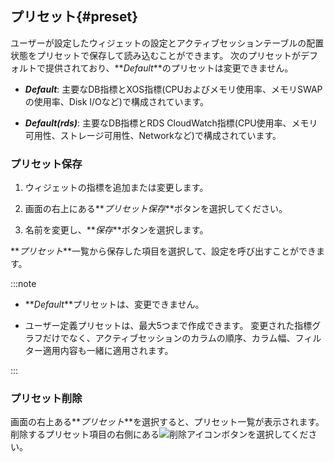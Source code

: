 ## プリセット{#preset}

ユーザーが設定したウィジェットの設定とアクティブセッションテーブルの配置状態をプリセットで保存して読み込むことができます。 次のプリセットがデフォルトで提供されており、**_Default_**のプリセットは変更できません。

<ImgLang img='db-preset-list.png' desc='プリセット' />

-   **_Default_**: 主要なDB指標とXOS指標(CPUおよびメモリ使用率、メモリSWAPの使用率、Disk I/Oなど)で構成されています。

-   **_Default(rds)_**: 主要なDB指標とRDS CloudWatch指標(CPU使用率、メモリ可用性、ストレージ可用性、Networkなど)で構成されています。

### プリセット保存

1.  ウィジェットの指標を追加または変更します。

2.  画面の右上にある**_プリセット保存_**ボタンを選択してください。 

3.  名前を変更し、**_保存_**ボタンを選択します。

**_プリセット_**一覧から保存した項目を選択して、設定を呼び出すことができます。

:::note

-   **_Default_**プリセットは、変更できません。 

-   ユーザー定義プリセットは、最大5つまで作成できます。 変更された指標グラフだけでなく、アクティブセッションのカラムの順序、カラム幅、フィルター適用内容も一緒に適用されます。

:::

### プリセット削除

画面の右上ある**_プリセット_**を選択すると、プリセット一覧が表示されます。 削除するプリセット項目の右側にある![削除アイコン](/img/ico-remove.svg)ボタンを選択してください。
